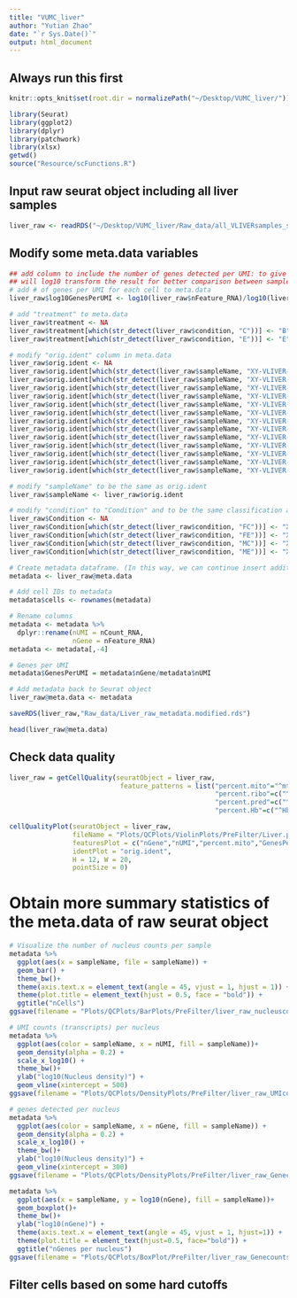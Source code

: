 ```yaml
---
title: "VUMC_liver"
author: "Yutian Zhao"
date: "`r Sys.Date()`"
output: html_document
---
```


## Always run this first 
```r
knitr::opts_knit$set(root.dir = normalizePath("~/Desktop/VUMC_liver/"))
```

```r
library(Seurat)
library(ggplot2)
library(dplyr)
library(patchwork)
library(xlsx)
getwd()
source("Resource/scFunctions.R")
```


## Input raw seurat object including all liver samples 
```r
liver_raw <- readRDS("~/Desktop/VUMC_liver/Raw_data/all_VLIVERsamples_seuratobject.rds")
```

## Modify some meta.data variables 
```r

## add column to include the number of genes detected per UMI: to give us an idea of the complexity of our dataset. 
## will log10 transform the result for better comparison between samples 
# add # of genes per UMI for each cell to meta.data
liver_raw$log10GenesPerUMI <- log10(liver_raw$nFeature_RNA)/log10(liver_raw$nCount_RNA)

# add "treatment" to meta.data
liver_raw$treatment <- NA
liver_raw$treatment[which(str_detect(liver_raw$condition, "C"))] <- "B"
liver_raw$treatment[which(str_detect(liver_raw$condition, "E"))] <- "E"

# modify "orig.ident" column in meta.data
liver_raw$orig.ident <- NA
liver_raw$orig.ident[which(str_detect(liver_raw$sampleName, "XY-VLIVER-FC-1"))] <-"XX-B-liver-1"
liver_raw$orig.ident[which(str_detect(liver_raw$sampleName, "XY-VLIVER-FC-2"))] <-"XX-B-liver-2"
liver_raw$orig.ident[which(str_detect(liver_raw$sampleName, "XY-VLIVER-FC-3"))] <-"XX-B-liver-3"
liver_raw$orig.ident[which(str_detect(liver_raw$sampleName, "XY-VLIVER-FE-1"))] <-"XX-E-liver-1"
liver_raw$orig.ident[which(str_detect(liver_raw$sampleName, "XY-VLIVER-FE-2"))] <-"XX-E-liver-2"
liver_raw$orig.ident[which(str_detect(liver_raw$sampleName, "XY-VLIVER-FE-3"))] <-"XX-E-liver-3"
liver_raw$orig.ident[which(str_detect(liver_raw$sampleName, "XY-VLIVER-MC-1"))] <-"XY-B-liver-1"
liver_raw$orig.ident[which(str_detect(liver_raw$sampleName, "XY-VLIVER-MC-2"))] <-"XY-B-liver-2"
liver_raw$orig.ident[which(str_detect(liver_raw$sampleName, "XY-VLIVER-MC-3"))] <-"XY-B-liver-3"
liver_raw$orig.ident[which(str_detect(liver_raw$sampleName, "XY-VLIVER-MC-4"))] <-"XY-B-liver-4"
liver_raw$orig.ident[which(str_detect(liver_raw$sampleName, "XY-VLIVER-ME-1"))] <-"XY-E-liver-1"
liver_raw$orig.ident[which(str_detect(liver_raw$sampleName, "XY-VLIVER-ME-2"))] <-"XY-E-liver-2"
liver_raw$orig.ident[which(str_detect(liver_raw$sampleName, "XY-VLIVER-ME-3"))] <-"XY-E-liver-3"

# modify "sampleName" to be the same as orig.ident 
liver_raw$sampleName <- liver_raw$orig.ident

# modify "condition" to "Condition" and to be the same classification as orig.ident 
liver_raw$Condition <- NA
liver_raw$Condition[which(str_detect(liver_raw$condition, "FC"))] <- "XXB"
liver_raw$Condition[which(str_detect(liver_raw$condition, "FE"))] <- "XXE"
liver_raw$Condition[which(str_detect(liver_raw$condition, "MC"))] <- "XYB"
liver_raw$Condition[which(str_detect(liver_raw$condition, "ME"))] <- "XYE"

# Create metadata dataframe. (In this way, we can continue insert additional metrics that we need for our QC analysis without the risk of affecting the Seurat object )
metadata <- liver_raw@meta.data

# Add cell IDs to metadata
metadata$cells <- rownames(metadata)

# Rename columns
metadata <- metadata %>%
  dplyr::rename(nUMI = nCount_RNA,
                nGene = nFeature_RNA)
metadata <- metadata[,-4]

# Genes per UMI
metadata$GenesPerUMI = metadata$nGene/metadata$nUMI

# Add metadata back to Seurat object
liver_raw@meta.data <- metadata

saveRDS(liver_raw,"Raw_data/Liver_raw_metadata.modified.rds")

head(liver_raw@meta.data)

```
## Check data quality 
```r
liver_raw = getCellQuality(seuratObject = liver_raw,
                            feature_patterns = list("percent.mito"="^mt-",
                                                    "percent.ribo"=c("^Rps","^Rpl"),
                                                    "percent.pred"=c("^Gm1","^Gm2","^Gm3","^Gm4","^Gm5","^Gm6","^Gm7","^Gm8","^Gm9"),
                                                    "percent.Hb"=c("^Hba-","^Hbb-","^Hbq")))

cellQualityPlot(seuratObject = liver_raw,
                fileName = "Plots/QCPlots/ViolinPlots/PreFilter/Liver.pdf",
                featuresPlot = c("nGene","nUMI","percent.mito","GenesPerUMI"),
                identPlot = "orig.ident",
                H = 12, W = 20,
                pointSize = 0)

```

# Obtain more summary statistics of the meta.data of raw seurat object 
```r
# Visualize the number of nucleus counts per sample 
metadata %>%
  ggplot(aes(x = sampleName, file = sampleName)) +
  geom_bar() +
  theme_bw()+
  theme(axis.text.x = element_text(angle = 45, vjust = 1, hjust = 1)) +
  theme(plot.title = element_text(hjust = 0.5, face = "bold")) +
  ggtitle("nCells")
ggsave(filename = "Plots/QCPlots/BarPlots/PreFilter/liver_raw_nucleuscounts.per.sample.png")

# UMI counts (transcripts) per nucleus
metadata %>%
  ggplot(aes(color = sampleName, x = nUMI, fill = sampleName))+
  geom_density(alpha = 0.2) +
  scale_x_log10() +
  theme_bw()+
  ylab("log10(Nucleus density)") +
  geom_vline(xintercept = 500)
ggsave(filename = "Plots/QCPlots/DensityPlots/PreFilter/liver_raw_UMIcounts.per.nucleus.png")

# genes detected per nucleus
metadata %>%
  ggplot(aes(color = sampleName, x = nGene, fill = sampleName)) +
  geom_density(alpha = 0.2) +
  scale_x_log10() +
  theme_bw()+
  ylab("log10(Nucleus density)") +
  geom_vline(xintercept = 300)
ggsave(filename = "Plots/QCPlots/DensityPlots/PreFilter/liver_raw_Genecounts.per.nucleus.png")

metadata %>%
  ggplot(aes(x = sampleName, y = log10(nGene), fill = sampleName))+
  geom_boxplot()+
  theme_bw()+
  ylab("log10(nGene)") +
  theme(axis.text.x = element_text(angle = 45, vjust = 1, hjust=1)) +
  theme(plot.title = element_text(hjust=0.5, face="bold")) +
  ggtitle("nGenes per nucleus")
ggsave(filename = "Plots/QCPlots/BoxPlot/PreFilter/liver_raw_Genecounts.per.nucleus.png")

```

## Filter cells based on some hard cutoffs 
```r

```

